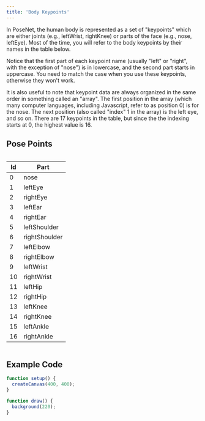 ```yaml
---
title: 'Body Keypoints'
---
```


In PoseNet, the human body is represented as a set of "keypoints" which are either joints (e.g., leftWrist, rightKnee) or parts of the face (e.g., nose, leftEye). Most of the time, you will refer to the body keypoints by their names in the table below.

Notice that the first part of each keypoint name (usually "left" or "right", with the exception of "nose") is in lowercase, and the second part starts in uppercase. You need to match the case when you use these keypoints, otherwise they won't work.

It is also useful to note that keypoint data are always organized in the same order in something called an "array". The first position in the array (which many computer languages, including Javascript, refer to as position 0) is for the nose. The next position (also called "index" 1 in the array) is the left eye, and so on. There are 17 keypoints in the table, but since the the indexing starts at 0, the highest value is 16.

## Pose Points

<div style="overflow-x:auto;">
  <table>
    <thead>
        <tr><th>Id</th><th>Part</th></tr>
    </thead>
    <tbody>
        <tr><td>0</td><td>nose</td></tr>
        <tr><td>1</td><td>leftEye</td></tr>
        <tr><td>2</td><td>rightEye</td></tr>
        <tr><td>3</td><td>leftEar</td></tr>
        <tr><td>4</td><td>rightEar</td></tr>
        <tr><td>5</td><td>leftShoulder</td></tr>
        <tr><td>6</td><td>rightShoulder</td></tr>
        <tr><td>7</td><td>leftElbow</td></tr>
        <tr><td>8</td><td>rightElbow</td></tr>
        <tr><td>9</td><td>leftWrist</td></tr>
        <tr><td>10</td><td>rightWrist</td></tr>
        <tr><td>11</td><td>leftHip</td></tr>
        <tr><td>12</td><td>rightHip</td></tr>
        <tr><td>13</td><td>leftKnee</td></tr>
        <tr><td>14</td><td>rightKnee</td></tr>
        <tr><td>15</td><td>leftAnkle</td></tr>
        <tr><td>16</td><td>rightAnkle</td></tr>
    </tbody>
  </table>
</div>

## Example Code
```js title=sketch.js
function setup() {
  createCanvas(400, 400);
}

function draw() {
  background(220);
}
```
